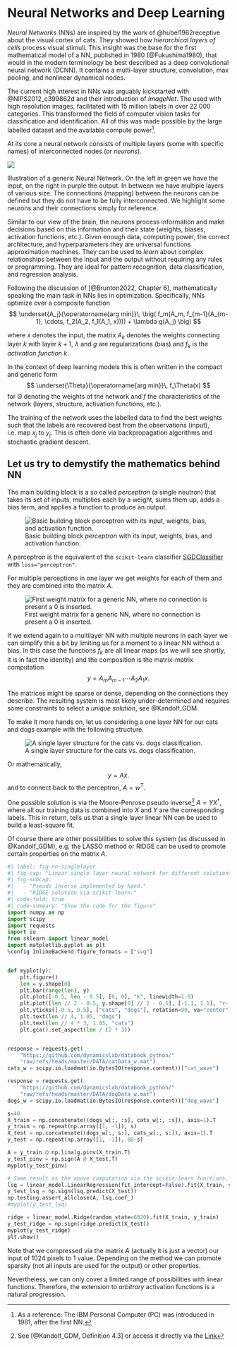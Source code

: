 # Neural Networks and Deep Learning {.unnumbered}

_Neural Networks_ (NNs) are inspired by the work of @hubel1962receptive about the visual cortex of cats.
They showed how _hierarchical layers of cells_ process visual stimuli.
This insight was the base for the first mathematical model of a NN, published in 1980 (@Fukushima1980), that would in the modern terminology be best described as a deep convolutional neural network (DCNN).
It contains a multi-layer structure, convolution, max pooling, and nonlinear dynamical nodes.

The current high interest in NNs was arguably kickstarted with @NIPS2012_c399862d and their introduction of _ImageNet_.
The used with high resolution images, facilitated with 15 million labels in over 22 000 categories.
This transformed the field of computer vision tasks for classification and identification.
All of this was made possible by the large labelled dataset and the available compute power[^1].

At its core a neural network consists of multiple layers (some with specific names) of interconnected nodes (or _neurons_).

:::: {#fig-nn-generic}

![](../_assets/nn/generic_nn)

Illustration of a generic Neural Network. On the left in green we have the input, on the right in purple the output. In between we have multiple layers of various size.
The connections (mapping) between the neurons can be defined but they do not have to be fully interconnected. We highlight some neurons and their connections simply for reference.
::::

Similar to our view of the brain, the neurons process information and make decisions based on this information and their state (weights, biases, activation functions, etc.).
Given enough data, computing power, the correct architecture, and hyperparameters they are universal functions approximation machines.
They can be used to _learn_ about complex relationships between the input and the output without requiring any rules or programming.
They are ideal for pattern recognition, data classification, and regression analysis.

Following the discussion of [@Brunton2022, Chapter 6], mathematically speaking the main task in NNs lies in optimization.
Specifically, NNs optimize over a composite function 
$$
\underset{A_j}{\operatorname{arg min}}\, \big( f_m(A_m, f_{m-1}(A_{m-1}, \cdots, f_2(A_2, f_1(A_1, x)))) + \lambda g(A_j) \big)
$$

where $x$ denotes the input, the matrix $A_k$ denotes the weights connecting layer $k$ with layer $k+1$, $\lambda$ and $g$ are regularizations (bias) and $f_k$ is the _activation function_ $k$. 

In the context of deep learning models this is often written in the compact and generic form
$$
\underset{\Theta}{\operatorname{arg min}}\, f_\Theta(x)
$$
for $\Theta$ denoting the weights of the network and $f$ the characteristics of the network (layers, structure, activation functions, etc.).

The training of the network uses the labelled data to find the best weights such that the labels are recovered best from the observations (input), i.e. map $x_j$ to $y_j$. 
This is often done via backpropagation algorithms and stochastic gradient descent. 

## Let us try to demystify the mathematics behind NN

The main building block is a so called _perceptron_ (a single neutron) that takes its set of inputs, multiplies each by a weight, sums them up, adds a bias term, and applies a function to produce an output.

![Basic building block _perceptron_ with its input, weights, bias, and activation function.](../_assets/nn/perceptron){#fig-nn-perceptron}

::: {.callout-note}
A perceptron is the equivalent of the `scikit-learn` classifier [SGDClassifier](https://scikit-learn.org/stable/modules/generated/sklearn.linear_model.SGDClassifier.html) with `loss="perceptron"`.
:::

For multiple perceptions in one layer we get weights for each of them and they are combined into the matrix $A$.

![First weight matrix for a generic NN, where no connection is present a 0 is inserted.](../_assets/nn/generic_matrices_dims){#fig-nn-metrices_dims}

If we extend again to a multilayer NN with multiple neurons in each layer we can simplify this a bit by limiting us for a moment to a linear NN without a bias.
In this case the functions $f_k$ are all linear maps (as we will see shortly, it is in fact the identity) and the composition is the matrix-matrix computation
$$
y = A_m A_{m-1} \cdots A_2 A_1 x.
$$

The matrices might be sparse or dense, depending on the connections they describe.
The resulting system is most likely under-determined and requires some constraints to select a _unique solution_, see @Kandolf_GDM.

To make it more hands on, let us considering a one layer NN for our cats and dogs example with the following structure.

![A single layer structure for the cats vs. dogs classification.](../_assets/nn/cats_vs_dogs){#fig-nn-cvd}

Or mathematically,
$$
y = A x.
$$
and to connect back to the perceptron, $A = w^\mathsf{T}$.

One possible solution is via the Moore-Penrose pseudo inverse[^pinv] $A = Y X^\dagger$, where all our training data is combined into $X$ and $Y$ are the corresponding labels.
This in return, tells us that a single layer linear NN can be used to build a least-square fit.

Of course there are other possibilities to solve this system (as discussed in @Kandolf_GDM), e.g. the LASSO method or RIDGE can be used to promote certain properties on the matrix $A$.

```python
#| label: fig-nn-singlelayer
#| fig-cap: "Linear single layer neural network for different solutions of the resulting system."
#| fig-subcap: 
#|   - "Pseudo inverse implemented by hand."
#|   - "RIDGE solution via scikit-learn."
#| code-fold: true
#| code-summary: "Show the code for the figure"
import numpy as np
import scipy
import requests
import io
from sklearn import linear_model
import matplotlib.pyplot as plt
%config InlineBackend.figure_formats = ["svg"]


def myplot(y):
    plt.figure()
    len = y.shape[0]
    plt.bar(range(len), y)
    plt.plot([-0.5, len - 0.5], [0, 0], "k", linewidth=1.0)
    plt.plot([len // 2 - 0.5, y.shape[0] // 2 - 0.5], [-1.1, 1.1], "r-.", linewidth=3)
    plt.yticks([-0.5, 0.5], ["cats", "dogs"], rotation=90, va="center")
    plt.text(len // 4, 1.05, "dogs")
    plt.text(len // 4 * 3, 1.05, "cats")
    plt.gca().set_aspect(len / (2 * 3))


response = requests.get(
    "https://github.com/dynamicslab/databook_python/"
    "raw/refs/heads/master/DATA/catData_w.mat")
cats_w = scipy.io.loadmat(io.BytesIO(response.content))["cat_wave"]

response = requests.get(
    "https://github.com/dynamicslab/databook_python/"
    "raw/refs/heads/master/DATA/dogData_w.mat")
dogs_w = scipy.io.loadmat(io.BytesIO(response.content))["dog_wave"]

s=40
X_train = np.concatenate((dogs_w[:, :s], cats_w[:, :s]), axis=1).T
y_train = np.repeat(np.array([1, -1]), s)
X_test = np.concatenate((dogs_w[:, s:], cats_w[:, s:]), axis=1).T
y_test = np.repeat(np.array([1, -1]), 80-s)

A = y_train @ np.linalg.pinv(X_train.T)
y_test_pinv = np.sign(A @ X_test.T)
myplot(y_test_pinv)

# Same result as the above computation via the scikit-learn functions.
lsq = linear_model.LinearRegression(fit_intercept=False).fit(X_train, y_train)
y_test_lsq = np.sign(lsq.predict(X_test))
np.testing.assert_allclose(A, lsq.coef_)
#myplot(y_test_lsq)

ridge = linear_model.Ridge(random_state=6020).fit(X_train, y_train)
y_test_ridge = np.sign(ridge.predict(X_test))
myplot(y_test_ridge)
plt.show()
```

Note that we compressed via the matrix $A$ (actually it is just a vector) our input of 1024 pixels to 1 value.
Depending on the method we can promote sparsity (not all inputs are used for the output) or other properties. 

Nevertheless, we can only cover a limited range of possibilities with linear functions.
Therefore, the extension to _arbitrary_ activation functions is a natural progression. 


[^1]: As a reference: The IBM Personal Computer (PC) was introduced in 1981, after the first NN.
[^pinv]: See [@Kandolf_GDM, Definition 4.3] or access it directly via the [Link](https://kandolfp.github.io/MECH-M-DUAL-1-DBM/matrixdc/svd.html#def-pinv)
